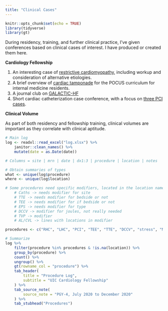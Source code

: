 ```yaml
---
title: "Clinical Cases"
---
```


```r
knitr::opts_chunk$set(echo = TRUE)
library(tidyverse)
library(gt)
```

During residency, training, and further clinical practice, I've given conferences based on clinical cases of interest. I have produced or created them here.

**Cardiology Fellowship**

1.  An interesting case of [restrictive cardiomyopathy](https://asshah4.github.io/clinical/cases/12-14-20_biatrial-enlargement/biatrial-enlargement.html), including workup and consideration of alternative etiologies.
1.  A brief overview of [cardiac tamponade](https://asshah4.github.io/clinical/cases/12-23-20_pocus-cardiac-tamponade/pocus-cardiac-tamponade.html) for the POCUS curriculum for internal medicine residents.
1. A journal club on [GALACTIC-HF](https://asshah4.github.io/clinical/journal_club/02-01-21_galactic-hf/galactic-hf.html)
1. Short cardiac catheterization case conference, with a focus on [three PCI cases](https://asshah4.github.io/clinical/cases/03-16-21_cath-case-conference/cath-case-conference.html).

**Clinical Volume**

As part of both residency and fellowship training, clinical volumes are important as they correlate with clinical aptitude.

```r
# Main log
log <- readxl::read_excel("log.xlsx") %>%
	janitor::clean_names() %>%
	mutate(date = as.Date(date)) 

# Columns = site | mrn | date | dx1:3 | procedure | location | notes

# Obtain summaries of types
what <- unique(log$procedure)
where <- unique(log$location)

# Some procedures need specific modifiers, located in the location name
	# Caths -> needs modifier for site
	# TTE -> needs modifier for bedside or not
	# TEE -> needs modifier for if bedside or not
	# EPS -> needs modifier for type
	# DCCV -> modifier for joules, not really needed
	# TVP -> modifier
	# AL/CVL -> lines with locations in modifier

procedures <- c("RHC", "LHC", "PCI", "TEE", "TTE", "DCCV", "stress", "MRI", "TVP", "device interrogation", "pacemaker/ICD", "EPS", "pericardiocentesis")

# Summarize
log %>%
	filter(procedure %in% procedures & !is.na(location)) %>%
	group_by(procedure) %>%
	count() %>%
	ungroup() %>%
	gt(rowname_col = "procedure") %>%
	tab_header(
		title = "Procedure Log",
		subtitle = "UIC Cardiology Fellowship"
	) %>%
	tab_source_note(
		source_note = "PGY-4, July 2020 to December 2020"
	) %>%
	tab_stubhead("Procedures") 
```
